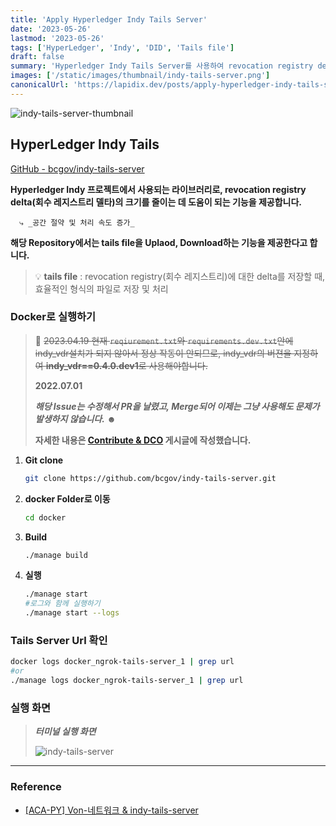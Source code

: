 ```yaml
---
title: 'Apply Hyperledger Indy Tails Server'
date: '2023-05-26'
lastmod: '2023-05-26'
tags: ['HyperLedger', 'Indy', 'DID', 'Tails file']
draft: false
summary: 'Hyperledger Indy Tails Server를 사용하여 revocation registry delta(회수 레지스트리 델타)의 크기를 줄이는 데 도움이 되는 기능을 사용해봅니다.'
images: ['/static/images/thumbnail/indy-tails-server.png']
canonicalUrl: 'https://lapidix.dev/posts/apply-hyperledger-indy-tails-server/'
---
```


![indy-tails-server-thumbnail](/static/images/thumbnail/indy-tails-server.png)

## HyperLedger Indy Tails

[GitHub - bcgov/indy-tails-server](https://github.com/bcgov/indy-tails-server)

**Hyperledger Indy 프로젝트에서 사용되는 라이브러리로, revocation registry delta(회수 레지스트리 델타)의 크기를 줄이는 데 도움이 되는 기능을 제공합니다.**

      ⤷ _공간 절약 및 처리 속도 증가_

**해당 Repository에서는 tails file을 Uplaod, Download하는 기능을 제공한다고 합니다.**

> 💡 **tails file** : revocation registry(회수 레지스트리)에 대한 delta를 저장할 때, 효율적인 형식의 파일로 저장 및 처리

### Docker로 실행하기

> 🚨 ~~2023.04.19 현재 `reqiurement.txt`와 `requirements.dev.txt`안에 indy_vdr설치가 되지 않아서 정상 작동이 안되므로, indy_vdr의 버젼을 지정하여 **indy_vdr==0.4.0.dev1**로 사용해야합니다.~~
>
> **2022.07.01**
>
> **_해당 Issue는 수정해서 PR을 날렸고, Merge되어 이제는 그냥 사용해도 문제가 발생하지 않습니다._ ☻**
>
> **자세한 내용은 [Contribute & DCO](https://velog.io/@moment_log/DCO) 게시글에 작성했습니다.**

1. **Git clone**

   ```bash
   git clone https://github.com/bcgov/indy-tails-server.git
   ```

2. **docker Folder로 이동**

   ```bash
   cd docker
   ```

3. **Build**

   ```bash
   ./manage build
   ```

4. **실행**
   ```bash
   ./manage start
   #로그와 함께 실행하기
   ./manage start --logs
   ```

### Tails Server Url 확인

```bash
docker logs docker_ngrok-tails-server_1 | grep url
#or
./manage logs docker_ngrok-tails-server_1 | grep url
```

### 실행 화면

> **_터미널 실행 화면_**
>
> ![indy-tails-server](/static/images/hyperledger/execute-indy-tails-server-in-terminal.png)

---

### Reference

- [[ACA-PY] Von-네트워크 & indy-tails-server](https://velog.io/@sunminky/Von-네트워크indy-tails-server)
